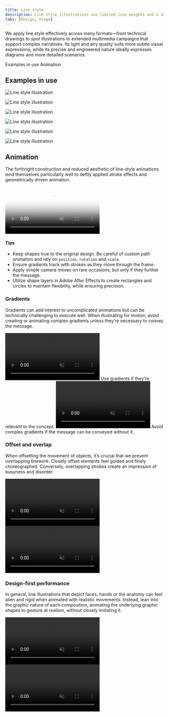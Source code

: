 ```yaml
---
title: Line style
description: Line style illustrations use limited line weights and a small grid to convey concepts with precision and yet a wide latitude for expression.
tabs: [Design, Usage]
---
```


<PageDescription>

We apply line style effectively across many formats—from technical drawings to spot illustrations to extended multimedia campaigns that support complex narratives. Its light and airy quality suits more subtle visual expressions, while its precise and engineered nature ideally expresses diagrams and more detailed scenarios.

</PageDescription>

<AnchorLinks>
  <AnchorLink>Examples in use</AnchorLink>
  <AnchorLink>Animation</AnchorLink>
</AnchorLinks>

## Examples in use

<Row className="mock-gallery">

<Column colMd={4} colLg={8}>

![Line style illustration](./images/Usage-ex1.png)

</Column>

<Column colMd={4} colLg={4}>

![Line style illustration](./images/Usage-ex2.png)

</Column>

</Row>

<Row className="mock-gallery">

<Column colMd={4} colLg={4}>

![Line style illustration](./images/Usage-ex3.png)

</Column>

<Column colMd={4} colLg={8}>

![Line style illustration](./images/Usage-ex4.png)

</Column>

</Row>

<Row className="mock-gallery">

<Column colMd={4} colLg={8}>

![Line style illustration](./images/Usage-ex5.png)

</Column>

<Column colMd={4} colLg={4}>

![Line style illustration](./images/Usage-ex7.png)

</Column>

</Row>

## Animation

The forthright construction and reduced aesthetic of line-style animations lend themselves particularly well to deftly applied stroke effects and geometrically driven animation.

<Video
  poster="/images/illustration/ls-usage-hero.png"
  src="/videos/illustration/ls-usage-hero.mp4"
/>

#### Tips
- Keep shapes true to the original design. Be careful of custom path animation and rely on `position`, `rotation` and `scale`.
- Ensure gradients track with strokes as they move through the frame.
- Apply simple camera moves on rare occasions, but only if they further the message.
- Utilize shape layers in Adobe After Effects to create rectangles and circles to maintain flexibility, while ensuring precision.

### Gradients

Gradients can add interest to uncomplicated animations but can be technically challenging to execute well. When illustrating for motion, avoid creating or animating complex gradients unless they’re necessary to convey the message.

<Row className="mock-gallery">

<Column colMd={4} colLg={4}>

<GifPlayer className="video-player">

<Video src="/videos/illustration/ls-gradients-1.mp4" autoPlay loop="on" muted/>

![Gradient usage](/images/illustration/ls-gradients-1.png)

</GifPlayer>

<Caption>Use gradients if they're relevant to the concept.</Caption>

</Column>

<Column colMd={4} colLg={4}>

<GifPlayer className="video-player">

<Video src="/videos/illustration/ls-gradients-2.mp4" autoPlay loop="on" muted/>

![Gradient usage](/images/illustration/ls-gradients-2.png)

</GifPlayer>

<Caption>Avoid complex gradients if the message can be conveyed without it.</Caption>

</Column>

</Row>

### Offset and overlap

When offsetting the movement of objects, it’s crucial that we prevent overlapping linework. Closely offset elements feel guided and finely choreographed. Conversely, overlapping strokes create an impression of busyness and disorder.

<DoDontRow>

<DoDont type="do" caption="Choreographed offsets on each object create visual interest.">
<GifPlayer color="dark" className="video-player">

<Video src="/videos/illustration/ls-offset-do.mp4" autoPlay loop="on" muted/>

![Offset do](/images/illustration/ls-offset-do.png)

</GifPlayer>
</DoDont>

<DoDont type="dont" caption="Avoid overlapping objects.">
<GifPlayer color="dark" className="video-player">

<Video src="/videos/illustration/ls-offset-dont.mp4" autoPlay loop="on" muted/>

![Offset don't](/images/illustration/ls-offset-dont.png)

</GifPlayer>
</DoDont>
  
</DoDontRow>

### Design-first performance

In general, line illustrations that depict faces, hands or the anatomy can feel alien and rigid when animated with realistic movements. Instead, lean into the graphic nature of each composition, animating the underlying graphic shapes to gesture at realism, without closely imitating it.

<DoDontRow>

<DoDont type="do" caption="Here's a graphic interpretation of human performance.">
<GifPlayer color="dark" className="video-player">

<Video src="/videos/illustration/ls-design-do.mp4" autoPlay loop="on" muted/>

![Design-first do](/images/illustration/ls-design-do.png)

</GifPlayer>
</DoDont>

<DoDont type="dont" caption="Overly fluid performances degrade the design.">
<GifPlayer color="dark" className="video-player">

<Video src="/videos/illustration/ls-design-dont.mp4" autoPlay loop="on" muted/>

![Design-first don't](/images/illustration/ls-design-dont.png)

</GifPlayer>
</DoDont>
  
</DoDontRow>
